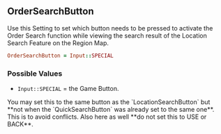 ## OrderSearchButton

Use this Setting to set which button needs to be pressed to activate the Order Search function while viewing the search result of the Location Search Feature on the Region Map.

```ruby 
OrderSearchButton = Input::SPECIAL
```

### Possible Values

- `Input::SPECIAL` = the Game Button.

<Callout type="hint">
  You may set this to the same button as the `LocationSearchButton` but **<Rd>not when the `QuickSearchButton` was already set to the same one</Rd>**. This is to avoid conflicts. Also here as well **<Rd>do not set this to USE or BACK</Rd>**.
</Callout>